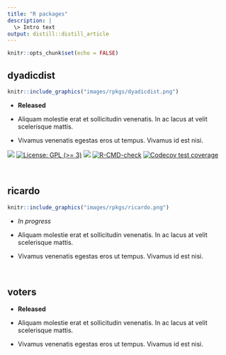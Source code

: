 ```yaml
---
title: "R packages"
description: |
  \> Intro text
output: distill::distill_article
---
```


```r
knitr::opts_chunk$set(echo = FALSE)
```


<!-- Vivamus venenatis egestas eros ut tempus. Vivamus id est nisi. Aliquam molestie erat et sollicitudin venenatis. In ac lacus at velit scelerisque mattis. -->

<!-- Vivamus venenatis egestas eros ut tempus. Vivamus id est nisi. Aliquam molestie erat et sollicitudin venenatis. In ac lacus at velit scelerisque mattis. -->

<!-- ::: {.floatting} -->

<!-- ```{r out.width='30%', out.extra='style="float:right; padding:10px"'} -->
<!-- knitr::include_graphics("jvieroe.png") -->
<!-- ``` -->

<!-- Vivamus venenatis egestas eros ut tempus. Vivamus id est nisi. Aliquam molestie erat et sollicitudin venenatis. In ac lacus at velit scelerisque mattis. -->
<!-- ::: -->

## dyadicdist 

::: {.floatting}

```r
knitr::include_graphics("images/rpkgs/dyadicdist.png")
```

* **Released** &ensp; <i class="fa fa-check"></i> 

* Aliquam molestie erat et sollicitudin venenatis. In ac lacus at velit scelerisque mattis.

* Vivamus venenatis egestas eros ut tempus. Vivamus id est nisi. 

[![](https://img.shields.io/badge/lifecycle-experimental-orange.svg)](https://lifecycle.r-lib.org/articles/stages.html#experimental)
[![License: GPL (>=
3)](https://img.shields.io/badge/license-GPL%20(%3E=%203)-blue.svg)](https://cran.r-project.org/web/licenses/GPL%20(%3E=%203))
[![](https://img.shields.io/badge/devel%20version-0.3.1-dodgerblue.svg)](https://github.com/jvieroe/dyadicdist)
[![R-CMD-check](https://github.com/jvieroe/dyadicdist/workflows/R-CMD-check/badge.svg)](https://github.com/jvieroe/dyadicdist/actions)
[![Codecov test
coverage](https://codecov.io/gh/jvieroe/dyadicdist/branch/main/graph/badge.svg)](https://app.codecov.io/gh/jvieroe/dyadicdist?branch=main)

:::

<br>

## ricardo 

::: {.floatting}

```r
knitr::include_graphics("images/rpkgs/ricardo.png")
```

* *In progress* &ensp; <i class="fa fa-spinner fa-spin"></i> 

* Aliquam molestie erat et sollicitudin venenatis. In ac lacus at velit scelerisque mattis.

* Vivamus venenatis egestas eros ut tempus. Vivamus id est nisi. 

:::

<br>

## voters 

<!-- ::: {.floatting} -->

<!-- ```{r out.width='25%', out.extra='style="float:left; padding-left:5px; padding-right:40px"'} -->
<!-- knitr::include_graphics("images/rpkgs/voters.png") -->
<!-- ``` -->

* **Released** &ensp; <i class="fa fa-check"></i> 

* Aliquam molestie erat et sollicitudin venenatis. In ac lacus at velit scelerisque mattis.

* Vivamus venenatis egestas eros ut tempus. Vivamus id est nisi. 


<!-- ::: -->

<br>

